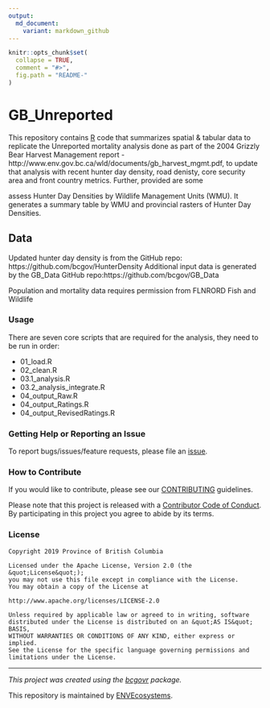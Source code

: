 ```yaml
---
output:
  md_document:
    variant: markdown_github
---
```


```r
knitr::opts_chunk$set(
  collapse = TRUE,
  comment = "#>",
  fig.path = "README-"
)
```

<!-- Add a project state badge
See https://github.com/BCDevExchange/Our-Project-Docs/blob/master/discussion/projectstates.md
If you have bcgovr installed and you use RStudio, click the 'Insert BCDevex Badge' Addin. -->

# GB_Unreported
This repository contains [R](https://www.r-project.org/) code that summarizes spatial & tabular data to replicate the  Unreported mortality analysis done as part of the 2004 Grizzly Bear Harvest Management report - http://www.env.gov.bc.ca/wld/documents/gb_harvest_mgmt.pdf, to update that analysis with recent hunter day density, road denisty, core security area and front country metrics. Further, provided are some 

assess Hunter Day Densities by Wildlife Management Units (WMU). It generates a summary table by WMU and provincial rasters of Hunter Day Densities.

## Data
Updated hunter day density is from the GitHub repo: https://github.com/bcgov/HunterDensity
Additional input data is generated by the GB_Data GitHub repo:https://github.com/bcgov/GB_Data

Population and mortality data requires permission from FLNRORD Fish and Wildlife

### Usage

There are seven core scripts that are required for the analysis, they need to be run in order:

- 01_load.R
- 02_clean.R
- 03.1_analysis.R
- 03.2_analysis_integrate.R
- 04_output_Raw.R
- 04_output_Ratings.R
- 04_output_RevisedRatings.R


### Getting Help or Reporting an Issue

To report bugs/issues/feature requests, please file an [issue](https://github.com/bcgov/GB_Unreported/issues/).

### How to Contribute

If you would like to contribute, please see our [CONTRIBUTING](CONTRIBUTING.md) guidelines.

Please note that this project is released with a [Contributor Code of Conduct](CODE_OF_CONDUCT.md). By participating in this project you agree to abide by its terms.

### License

```
Copyright 2019 Province of British Columbia

Licensed under the Apache License, Version 2.0 (the &quot;License&quot;);
you may not use this file except in compliance with the License.
You may obtain a copy of the License at

http://www.apache.org/licenses/LICENSE-2.0

Unless required by applicable law or agreed to in writing, software distributed under the License is distributed on an &quot;AS IS&quot; BASIS,
WITHOUT WARRANTIES OR CONDITIONS OF ANY KIND, either express or implied.
See the License for the specific language governing permissions and limitations under the License.
```

---
*This project was created using the [bcgovr](https://github.com/bcgov/bcgovr) package.* 

This repository is maintained by [ENVEcosystems](https://github.com/orgs/bcgov/teams/envecosystems/members).
